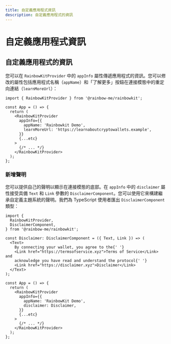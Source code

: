 ```yaml
---
title: 自定義應用程式資訊
description: 自定義應用程式的資訊
---
```


# 自定義應用程式資訊

## 自定義應用程式的資訊

您可以在 `RainbowKitProvider` 中的 `appInfo` 屬性傳遞應用程式的資訊。您可以修改的屬性包括應用程式名稱（`appName`）和「了解更多」按鈕在連接模態中的重定向連結（`learnMoreUrl`）：

```tsx
import { RainbowKitProvider } from '@rainbow-me/rainbowkit';

const App = () => {
  return (
    <RainbowKitProvider
      appInfo={{
        appName: 'Rainbowkit Demo',
        learnMoreUrl: 'https://learnaboutcryptowallets.example',
      }}
      {...etc}
    >
      {/* ... */}
    </RainbowKitProvider>
  );
};
```

### 新增聲明

您可以提供自己的聲明以顯示在連接模態的底部。在 `appInfo` 中的 `disclaimer` 屬性接受具備 `Text` 和 `Link` 參數的 `DisclaimerComponent`。您可以使用它來構建繼承自定義主題系統的聲明。我們為 TypeScript 使用者匯出 `DisclaimerComponent` 類型：

```tsx
import {
  RainbowKitProvider,
  DisclaimerComponent,
} from '@rainbow-me/rainbowkit';

const Disclaimer: DisclaimerComponent = ({ Text, Link }) => (
  <Text>
    By connecting your wallet, you agree to the{' '}
    <Link href="https://termsofservice.xyz">Terms of Service</Link> and
    acknowledge you have read and understand the protocol{' '}
    <Link href="https://disclaimer.xyz">Disclaimer</Link>
  </Text>
);

const App = () => {
  return (
    <RainbowKitProvider
      appInfo={{
        appName: 'RainbowKit Demo',
        disclaimer: Disclaimer,
      }}
      {...etc}
    >
      {/* ... */}
    </RainbowKitProvider>
  );
};
```
